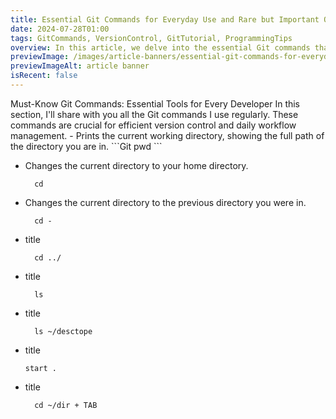 ```yaml
---
title: Essential Git Commands for Everyday Use and Rare but Important Operations
date: 2024-07-28T01:00
tags: GitCommands, VersionControl, GitTutorial, ProgrammingTips
overview: In this article, we delve into the essential Git commands that every developer should know for daily use, as well as those less frequently used but crucial for handling complex scenarios. We'll cover the basics like git status, git add, git commit, and git push, which form the backbone of everyday version control operations. Additionally, we'll explore advanced commands such as git rebase, git cherry-pick, git stash, and git bisect, which are invaluable for resolving conflicts, managing code changes, and troubleshooting issues. Whether you're a beginner looking to solidify your Git fundamentals or an experienced developer aiming to expand your toolkit, this guide provides a comprehensive look at the commands that keep your workflows efficient and effective.
previewImage: /images/article-banners/essential-git-commands-for-everyday-use-and-rare-but-Important-operations.webp
previewImageAlt: article banner
isRecent: false
---
```




<ContentPart>
	<ArticleTitleL headingTag="h2">
		Must-Know Git Commands: Essential Tools for Every Developer
	</ArticleTitleL>
	<ArticleParagraphM>
		In this section, I'll share with you all the Git commands I use regularly. These commands are crucial for efficient version control and daily workflow management.
	</ArticleParagraphM>

<ListBlock>
- Prints the current working directory, showing the full path of the directory you are in.
	```Git
	pwd
	```

- Changes the current directory to your home directory.

  ```git
  	cd
  ```

- Changes the current directory to the previous directory you were in.

  ```git
  	cd -
  ```

- title

  ```git
  	cd ../
  ```

- title

  ```git
  	ls
  ```

- title

  ```git
  	ls ~/desctope
  ```

- title

  ```git
  start .
  ```

- title

  ```git
  	cd ~/dir + TAB
  ```

</ListBlock>
</ContentPart>

